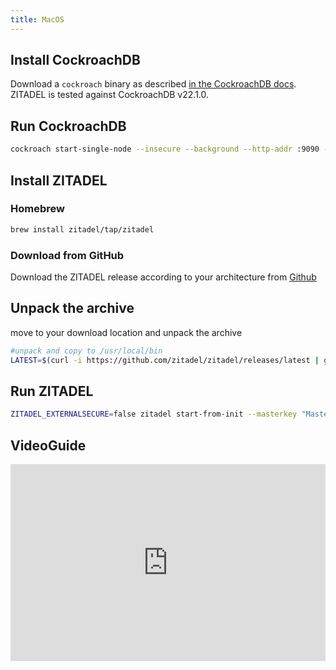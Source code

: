 ```yaml
---
title: MacOS
---
```



## Install CockroachDB

Download a `cockroach` binary as described [in the CockroachDB docs](https://www.cockroachlabs.com/docs/v22.1/install-cockroachdb).
ZITADEL is tested against CockroachDB v22.1.0.

## Run CockroachDB

```bash
cockroach start-single-node --insecure --background --http-addr :9090 --listen-addr=localhost
```

## Install ZITADEL

### Homebrew

```bash
brew install zitadel/tap/zitadel
```

### Download from GitHub

Download the ZITADEL release according to your architecture from [Github](https://github.com/zitadel/zitadel/releases/latest)

## Unpack the archive
move to your download location and unpack the archive

```bash
#unpack and copy to /usr/local/bin
LATEST=$(curl -i https://github.com/zitadel/zitadel/releases/latest | grep location: | cut -d '/' -f 8 | tr -d '\r'); wget -qO-  https://github.com/zitadel/zitadel/releases/download/$LATEST/zitadel_Darwin_$(uname -m).tar.gz  | tar -xJ zitadel && sudo mv zitadel /usr/local/bin
```

## Run ZITADEL

```bash
ZITADEL_EXTERNALSECURE=false zitadel start-from-init --masterkey "MasterkeyNeedsToHave32Characters" --tlsMode disabled
```

<DefaultUser components={props.components} />

## VideoGuide
<iframe width="100%" height="315" src="https://www.youtube.com/embed/Ob-kBzmezeg" title="YouTube video player" frameborder="0" allow="accelerometer; autoplay; clipboard-write; encrypted-media; gyroscope; picture-in-picture" allowfullscreen></iframe>


<Next components={props.components} />
<Disclaimer components={props.components} />
